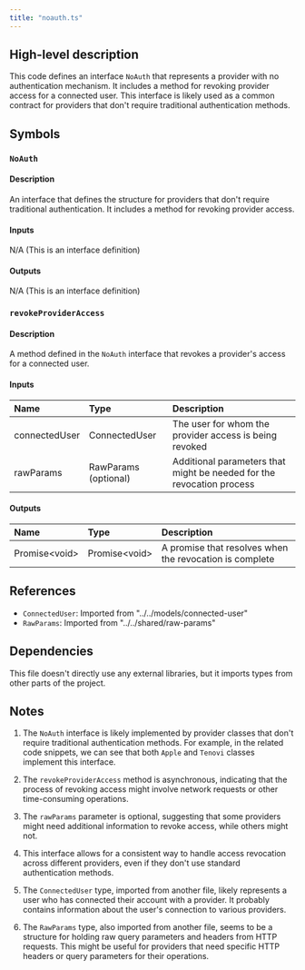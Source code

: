 ```yaml
---
title: "noauth.ts"
---
```


## High-level description
This code defines an interface `NoAuth` that represents a provider with no authentication mechanism. It includes a method for revoking provider access for a connected user. This interface is likely used as a common contract for providers that don't require traditional authentication methods.

## Symbols

### `NoAuth`
#### Description
An interface that defines the structure for providers that don't require traditional authentication. It includes a method for revoking provider access.

#### Inputs
N/A (This is an interface definition)

#### Outputs
N/A (This is an interface definition)

### `revokeProviderAccess`
#### Description
A method defined in the `NoAuth` interface that revokes a provider's access for a connected user.

#### Inputs
| Name | Type | Description |
|:-----|:-----|:------------|
| connectedUser | ConnectedUser | The user for whom the provider access is being revoked |
| rawParams | RawParams (optional) | Additional parameters that might be needed for the revocation process |

#### Outputs
| Name | Type | Description |
|:-----|:-----|:------------|
| Promise&lt;void&gt; | Promise&lt;void&gt; | A promise that resolves when the revocation is complete |

## References
- `ConnectedUser`: Imported from "../../models/connected-user"
- `RawParams`: Imported from "../../shared/raw-params"

## Dependencies
This file doesn't directly use any external libraries, but it imports types from other parts of the project.

## Notes
1. The `NoAuth` interface is likely implemented by provider classes that don't require traditional authentication methods. For example, in the related code snippets, we can see that both `Apple` and `Tenovi` classes implement this interface.

2. The `revokeProviderAccess` method is asynchronous, indicating that the process of revoking access might involve network requests or other time-consuming operations.

3. The `rawParams` parameter is optional, suggesting that some providers might need additional information to revoke access, while others might not.

4. This interface allows for a consistent way to handle access revocation across different providers, even if they don't use standard authentication methods.

5. The `ConnectedUser` type, imported from another file, likely represents a user who has connected their account with a provider. It probably contains information about the user's connection to various providers.

6. The `RawParams` type, also imported from another file, seems to be a structure for holding raw query parameters and headers from HTTP requests. This might be useful for providers that need specific HTTP headers or query parameters for their operations.
